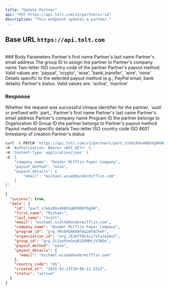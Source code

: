 ```yaml
---
title: "Update Partner"
api: "PUT https://api.tolt.com/v1/partners/:id"
description: "This endpoint updates a partner."
---
```


## Base URL `https://api.tolt.com`

<br />
### Body Parameters

<ParamField body="first_name" type="string - optional">
  Partner's first name
</ParamField>

<ParamField body="last_name" type="string - optional">
  Partner's last name
</ParamField>

<ParamField body="email" type="string - optional">
  Partner's email address
</ParamField>

<ParamField body="group_id" type="string - optional">
  The group ID to assign the partner to
</ParamField>

<ParamField body="company_name" type="string - optional">
  Partner's company name
</ParamField>

<ParamField body="country_code" type="string - optional">
  Two-letter ISO country code of the partner
</ParamField>

<ParamField body="payout_method" type="string - optional">
  Partner's payout method. Valid values are: 'paypal', 'crypto', 'wise',
  'bank_transfer', 'wire', 'none'
</ParamField>

<ParamField body="payout_details" type="object - optional">
  Details specific to the selected payout method (e.g., PayPal email, bank
  details)
</ParamField>

<ParamField body="status" type="string - optional">
  Partner's status. Valid values are: 'active', 'inactive'
</ParamField>

### Response

<ResponseField name="success" type="boolean">
  Whether the request was successful
</ResponseField>

<ResponseField name="data" type="object">
  <Expandable title="properties" defaultOpen={true}>
    <ResponseField name="id" type="string">
      Unique identifier for the partner, `uuid` or prefixed with `part_`
    </ResponseField>
    <ResponseField name="first_name" type="string">
      Partner's first name
    </ResponseField>
    <ResponseField name="last_name" type="string">
      Partner's last name
    </ResponseField>
    <ResponseField name="email" type="string">
      Partner's email address
    </ResponseField>
    <ResponseField name="company_name" type="string">
      Partner's company name
    </ResponseField>
    <ResponseField name="program_id" type="string">
      Program ID the partner belongs to
    </ResponseField>
    <ResponseField name="organization_id" type="string">
      Organization ID
    </ResponseField>
    <ResponseField name="group_id" type="string">
      Group ID the partner belongs to
    </ResponseField>
    <ResponseField name="payout_method" type="string">
      Partner's payout method
    </ResponseField>
    <ResponseField name="payout_details" type="object">
      Payout method specific details
    </ResponseField>
    <ResponseField name="country_code" type="string">
      Two-letter ISO country code
    </ResponseField>
    <ResponseField name="created_at" type="string">
      ISO 8601 timestamp of creation
    </ResponseField>
    <ResponseField name="status" type="string">
      Partner's status
    </ResponseField>
  </Expandable>
</ResponseField>

<RequestExample>

```bash cURL
curl -X PATCH 'https://api.tolt.com/v1/partners/part_s7mbzRGn46BhVgNFHD6fDgXW' \
-H 'Authorization: Bearer <API_KEY>' \
-H 'Content-Type: application/json' \
-d '{
    "company_name": "Dunder Mifflin Paper Company",
    "payout_method": "wise",
    "payout_details": {
        "email": "michael.wise@dundermifflin.com"
    }
}'
```

</RequestExample>

<ResponseExample>

```json Response
{
  "success": true,
  "data": {
    "id": "part_s7mbzRGn46BhVgNFHD6fDgXW",
    "first_name": "Michael",
    "last_name": "Scott",
    "email": "michael.scott@dundermifflin.com",
    "company_name": "Dunder Mifflin Paper Company",
    "program_id": "prg_YRsbPDAKhWfdqJbFACheh",
    "organization_id": "org_JE3mfYNL9ci7sFaJazAv2",
    "group_id": "grp_Zc2uw9zm1eyBiD3MHcjV3RDn",
    "payout_method": "wise",
    "payout_details": {
      "email": "michael.wise@dundermifflin.com"
    },
    "country_code": "US",
    "created_at": "2025-01-13T10:06:11.251Z",
    "status": "active"
  }
}
```

</ResponseExample>
